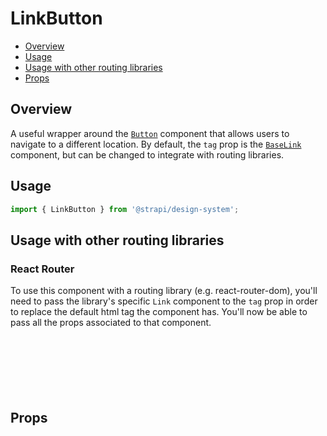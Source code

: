 

<Meta of={LinkButtonStories} />

# LinkButton

- [Overview](#overview)
- [Usage](#usage)
- [Usage with other routing libraries](#usage-with-other-routing-libraries)
- [Props](#props)

## Overview

A useful wrapper around the [`Button`](../?path=/docs/components-button--docs) component that allows users to navigate
to a different location. By default, the `tag` prop is the [`BaseLink`](../?path=/docs/primitives-baselink--docs)
component, but can be changed to integrate with routing libraries.

<ViewSource path="components/LinkButton" />

## Usage

```js
import { LinkButton } from '@strapi/design-system';
```

<Canvas of={LinkButtonStories.Base} />

## Usage with other routing libraries

### React Router

To use this component with a routing library (e.g. react-router-dom), you'll need to pass the library's specific `Link`
component to the `tag` prop in order to replace the default html tag the component has. You'll now be able to pass all
the props associated to that component.

```jsx
import { LinkButton } from '@strapi/design-system';
import { NavLink } from 'my-routing-library';

<LinkButton tag={NavLink} to="/home">
  Home
</LinkButton>;
```

## Props

<ArgTypes of={LinkButton} />
